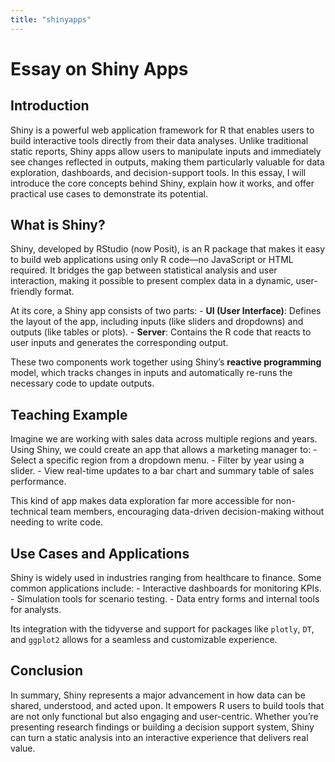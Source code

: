 ```yaml
---
title: "shinyapps"
---
```


# Essay on Shiny Apps

## Introduction

Shiny is a powerful web application framework for R that enables users to build interactive tools directly from their data analyses. Unlike traditional static reports, Shiny apps allow users to manipulate inputs and immediately see changes reflected in outputs, making them particularly valuable for data exploration, dashboards, and decision-support tools. In this essay, I will introduce the core concepts behind Shiny, explain how it works, and offer practical use cases to demonstrate its potential.

## What is Shiny?

Shiny, developed by RStudio (now Posit), is an R package that makes it easy to build web applications using only R code—no JavaScript or HTML required. It bridges the gap between statistical analysis and user interaction, making it possible to present complex data in a dynamic, user-friendly format.

At its core, a Shiny app consists of two parts: - **UI (User Interface)**: Defines the layout of the app, including inputs (like sliders and dropdowns) and outputs (like tables or plots). - **Server**: Contains the R code that reacts to user inputs and generates the corresponding output.

These two components work together using Shiny’s **reactive programming** model, which tracks changes in inputs and automatically re-runs the necessary code to update outputs.

## Teaching Example

Imagine we are working with sales data across multiple regions and years. Using Shiny, we could create an app that allows a marketing manager to: - Select a specific region from a dropdown menu. - Filter by year using a slider. - View real-time updates to a bar chart and summary table of sales performance.

This kind of app makes data exploration far more accessible for non-technical team members, encouraging data-driven decision-making without needing to write code.

## Use Cases and Applications

Shiny is widely used in industries ranging from healthcare to finance. Some common applications include: - Interactive dashboards for monitoring KPIs. - Simulation tools for scenario testing. - Data entry forms and internal tools for analysts.

Its integration with the tidyverse and support for packages like `plotly`, `DT`, and `ggplot2` allows for a seamless and customizable experience.

## Conclusion

In summary, Shiny represents a major advancement in how data can be shared, understood, and acted upon. It empowers R users to build tools that are not only functional but also engaging and user-centric. Whether you're presenting research findings or building a decision support system, Shiny can turn a static analysis into an interactive experience that delivers real value.
